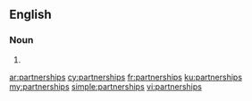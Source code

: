 ==English==

===Noun===
{{head|en|plural}}

# {{plural of|partnership|lang=en}}

[[ar:partnerships]]
[[cy:partnerships]]
[[fr:partnerships]]
[[ku:partnerships]]
[[my:partnerships]]
[[simple:partnerships]]
[[vi:partnerships]]